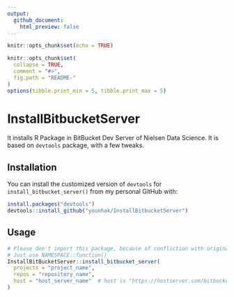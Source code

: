 ```yaml
---
output:
  github_document:
    html_preview: false
---
```


```r
knitr::opts_chunk$set(echo = TRUE)
```

```r
knitr::opts_chunk$set(
  collapse = TRUE,
  comment = "#>",
  fig.path = "README-"
)
options(tibble.print_min = 5, tibble.print_max = 5)
```

# InstallBitbucketServer

It installs R Package in BitBucket Dev Server of Nielsen Data Science. It is based on `devtools` package, with a few tweaks.

## Installation

You can install the customized version of `devtools` for `install_bitbucket_server()` from my personal GitHub with:

``` r
install.packages("devtools")
devtools::install_github("younhak/InstallBitbucketServer")
```

## Usage

```r
# Please don't import this package, because of confliction with original devtools
# Just use NAMESPACE::function()
InstallBitBucketServer::install_bitbucket_server(
  projects = "project_name", 
  repos = "repository_name", 
  host = "host_server_name"  # host is "https://hostserver.com/bitbucket"
)
```

